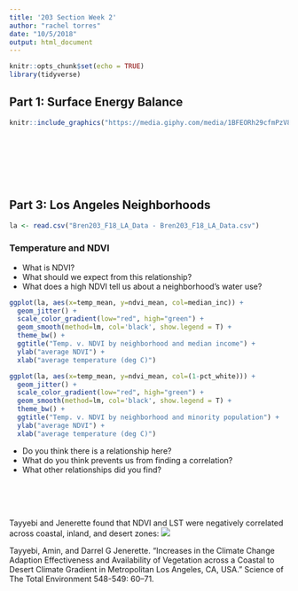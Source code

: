 ```yaml
---
title: '203 Section Week 2'
author: "rachel torres"
date: "10/5/2018"
output: html_document
---
```


```r
knitr::opts_chunk$set(echo = TRUE)
library(tidyverse)
```

## Part 1: Surface Energy Balance 

```r
knitr::include_graphics("https://media.giphy.com/media/1BFEORh29cfmPzV80F/giphy.gif")
```

<br>
<br>
<br>
<br>
<br>

## Part 3: Los Angeles Neighborhoods

```r
la <- read.csv("Bren203_F18_LA_Data - Bren203_F18_LA_Data.csv")

```

### Temperature and NDVI 

- What is NDVI? 
- What should we expect from this relationship? 
- What does a high NDVI tell us about a neighborhood's water use? 

```r
ggplot(la, aes(x=temp_mean, y=ndvi_mean, col=median_inc)) + 
  geom_jitter() + 
  scale_color_gradient(low="red", high="green") + 
  geom_smooth(method=lm, col='black', show.legend = T) + 
  theme_bw() + 
  ggtitle("Temp. v. NDVI by neighborhood and median income") + 
  ylab("average NDVI") + 
  xlab("average temperature (deg C)")

ggplot(la, aes(x=temp_mean, y=ndvi_mean, col=(1-pct_white))) + 
  geom_jitter() + 
  scale_color_gradient(low="red", high="green") + 
  geom_smooth(method=lm, col='black', show.legend = T) + 
  theme_bw() + 
  ggtitle("Temp. v. NDVI by neighborhood and minority population") + 
  ylab("average NDVI") + 
  xlab("average temperature (deg C)")


```

- Do you think there is a relationship here? 
- What do you think prevents us from finding a correlation?
- What other relationships did you find? 

<br>
<br>
<br>

Tayyebi and Jenerette found that NDVI and LST were negatively correlated across coastal, inland, and desert zones:
![](Tayyebi&Jenerette.png)

Tayyebi, Amin, and Darrel G Jenerette. “Increases in the Climate Change Adaption Effectiveness and Availability of Vegetation across a Coastal to Desert Climate Gradient in Metropolitan Los Angeles, CA, USA.” Science of The Total Environment 548-549: 60–71. 




